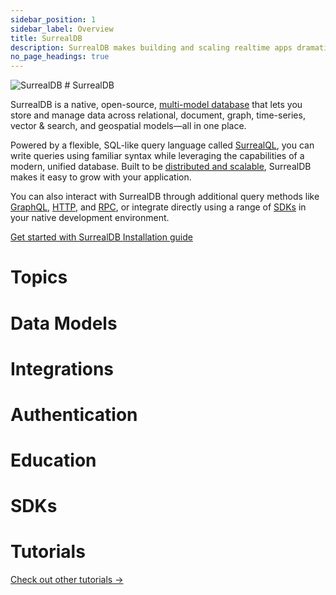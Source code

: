 ```yaml
---
sidebar_position: 1
sidebar_label: Overview
title: SurrealDB
description: SurrealDB makes building and scaling realtime apps dramatically quicker and easier. Get started by installing the server and jump into our getting started guide.
no_page_headings: true
---
```






























<div class="flag-title">
	<Image
		alt="SurrealDB"
		width={42}
		src={{
			light: LightLogo,
			dark: DarkLogo,
		}}
	/>
	# SurrealDB
</div>

SurrealDB is a native, open-source, [multi-model database](/features/multi-model-database) that lets you store and manage data across relational, document, graph, time-series, vector & search, and geospatial models—all in one place.

Powered by a flexible, SQL-like query language called [SurrealQL](/docs/surrealql), you can write queries using familiar syntax while leveraging the capabilities of a modern, unified database. Built to be [distributed and scalable](/docs/surrealdb/introduction/architecture), SurrealDB makes it easy to grow with your application.

You can also interact with SurrealDB through additional query methods like [GraphQL](/docs/surrealdb/querying/graphql), [HTTP](/docs/surrealdb/integration/http), and [RPC](/docs/surrealdb/integration/rpc), or integrate directly using a range of [SDKs](/docs/surrealdb/integration/sdks) in your native development environment.

<div class="flex gap-4 items-center mt-6 mb-16">
	<a
		href="/docs/surrealdb/introduction/start"
		class="gradient-button group"
	>
		Get started with SurrealDB
		<Icon name="fa6-solid:arrow-right" class="w-4 transition-transform group-hover:translate-x-1" />
	</a>
	<a
		href="/docs/surrealdb/installation"
		class="outline-button group"
	>
		Installation guide
		<Icon name="fa6-solid:arrow-right" class="w-4 transition-transform group-hover:translate-x-1" />
	</a>
</div>

# Topics
<Boxes columns={3} wider class="pt-2">
	<IconBox
		title="Surreal Cloud"
		subtitle="Managed Cloud Hosting"
		description="Effortlessly deploy, manage, and scale your SurrealDB instances in the cloud."
		href="/docs/cloud"
		icon={{ light: LightCloud, dark: DarkCloud }}
	/>
	<IconBox
		title="Surrealist"
		subtitle="Management Interface"
		description="The official dashboard to query and manage your SurrealDB databases."
		href="/docs/surrealist"
		icon={{ light: LightSurrealist, dark: DarkSurrealist }}
	/>
	<IconBox
		title="SurrealQL"
		subtitle="Query Language"
		description="Discover SurrealQL, a powerful and intuitive SQL-like language built for SurrealDB."
		href="/docs/surrealql"
		icon={{ light: LightSurrealQL, dark: DarkSurrealQL }}
	/>
</Boxes>
	
# Data Models
<Boxes wider class="pt-2">
	<IconBox
		title="Document"
		description="Document database that is designed to make building and scaling realtime apps dramatically quicker and easier."
		href="/docs/surrealdb/models/document"
		icon={{ light: LightDocument, dark: DarkDocument }}
	/>
	<IconBox
		title="Graph"
		description="Graph database that is designed to make building and scaling realtime apps dramatically quicker and easier."
		href="/docs/surrealdb/models/graph"
		icon={{ light: GraphLight, dark: GraphDark }}
	/>
	<IconBox
		title="Vector"
		description="Vector database that is designed to make building and scaling realtime apps dramatically quicker and easier."
		href="/docs/surrealdb/models/vector"
		icon={{ light: VectorLight, dark: VectorDark }}
	/>
	<IconBox
		title="Full-Text Search"
		description="Full-Text Search database that is designed to make building and scaling realtime apps dramatically quicker and easier."
		href="/docs/surrealdb/models/full-text-search"
		icon={{ light: FullTextSearchLight, dark: FullTextSearchDark }}
	/>
	<IconBox
		title="Time Series"
		description="Time Series database that is designed to make building and scaling realtime apps dramatically quicker and easier."
		href="/docs/surrealdb/models/time-series"
		icon={{ light: LightTimeSeries, dark: DarkTimeSeries }}
	/>
	<IconBox
		title="Geospatial"
		description="Geospatial database that is designed to make building and scaling realtime apps dramatically quicker and easier."
		href="/docs/surrealdb/models/geospatial"
		icon={{ light: LightGeospatial, dark: DarkGeospatial }}
	/>
</Boxes>
	
# Integrations
<Boxes columns={3} wider class="pt-2">
	<IconBox
		title="Data Management"
		description="SurrealDB integrates with Airbyte, Fivetran, and more to help you manage your data."
		href="/docs/integrations/data-mangaement"
		icon={{ light: LightIntegrations, dark: DarkIntegrations }}
	/>
	<IconBox
	title="Embeddings"
	description="SurrealDB provides a number of different embeddings features that can be used to manage your data."
	href="/docs/integrations/embeddings"
	icon={{ light: LightIntegrations, dark: DarkIntegrations }}
	/>
	<IconBox
	title="Frameworks"
	description="SurrealDB integrates with a number of different frameworks to help you build your applications."
	href="/docs/integrations/frameworks"
	icon={{ light: LightIntegrations, dark: DarkIntegrations }}
	/>
</Boxes>

# Authentication
<Boxes columns={3} wider class="pt-2">
	<IconBox
		title="System Access"
		description=" System access is used to authenticate and authorize users to access the SurrealDB server."
		href="/docs/surrealdb/security/authentication"
		icon={{ light: SystemAccessLight, dark: SystemAccessDark }}
	/>
	<IconBox
		title="Record Access"
		description="Record access is used to authenticate and authorize users to access the SurrealDB database."
		href="/docs/surrealql/statements/define/access/record"
		icon={{ light: RecordAccessLight, dark: RecordAccessDark }}
	/>
	<IconBox
		title="Token Accesss"
		description="Token access is used to authenticate and authorize users to access the SurrealDB database."
		href="/docs/surrealql/statements/define/access/jwt"
		target="_blank"
		rel="noopener noreferrer"
		icon={{ light: TokenAccessLight, dark: TokenAccessDark }}
	/>
</Boxes>

# Education
<Boxes columns={3} wider class="pt-2">
	<IconBox
		title="SurrealDB University"
		description="Watch videos, live streams, and expert talks to quickly learn key SurrealDB concepts and insights."
		href="/learn"
		icon={{ light: LightUniversity, dark: DarkUniversity }}
	/>
	<IconBox
		title="Aeon's Surreal Renaissance"
		description="Learn SurrealDB through an engaging, story-driven experience that feels like watching a movie."
		href="/learn/book"
		icon={{ light: LightBook, dark: DarkBook }}
	/>
	<IconBox
		title="Surreal Sidekick"
		description="Surreal Sidekick is your go to AI assistant for all things SurrealDB related."
		href="https://surrealist.app/chat"
		target="_blank"
		rel="noopener noreferrer"
		icon={{ light: SidekickLight, dark: SidekickDark }}
	/>
</Boxes>

# SDKs
<Boxes columns={3} wider class="pt-2">
	<IconBox
		title="Rust"
		status="available"
		description="Connect to SurrealDB over WebSocket or HTTP. Includes support for SurrealDB embedded in-memory and on-disk."
		href="/docs/sdk/rust"
		icon={{ light: LightRust, dark: DarkRust }}
	/>
	<IconBox
		title="JavaScript"
		status="available"
		description="Connect to SurrealDB over WebSocket or HTTP, with additional embedded engines available."
		href="/docs/sdk/javascript"
		icon={{ light: LightJavascript, dark: DarkJavascript }}
	/>
	<IconBox
		title="Node.js"
		status="available"
		description="Pluggable adapter for the JavaScript SDK, providing support for SurrealDB embedded in-memory and on-disk."
		href="/docs/sdk/javascript/engines/node"
		icon={{ light: LightNodejs, dark: DarkNodejs }}
	/>
	<IconBox
		title="WASM"
		status="available"
		description="Pluggable adapter for the JavaScript SDK, providing support for SurrealDB embedded in-memory and indexedDB."
		href="/docs/sdk/javascript/engines/wasm"
		icon={{ light: LightWasm, dark: DarkWasm }}
	/>
	<IconBox
		title="Java"
		status="available"
		description="Connect to SurrealDB over WebSocket or HTTP. Includes support for SurrealDB embedded in-memory and on-disk."
		href="/docs/sdk/java"
		icon={{ light: LightJava, dark: DarkJava }}
	/>
	<IconBox
		title="Golang"
		status="available"
		description="Connect to SurrealDB over WebSocket or HTTP. Includes support for SurrealDB embedded in-memory and on-disk."
		href="/docs/sdk/golang"
		icon={{ light: LightGolang, dark: DarkGolang }}
	/>
	<IconBox
		title="Python"
		status="available"
		description="Connect to SurrealDB over WebSocket or HTTP. Includes support for SurrealDB embedded in-memory and on-disk."
		href="/docs/sdk/python"
		icon={{ light: LightPython, dark: DarkPython }}
	/>
	<IconBox
		title=".NET"
		status="available"
		description="Connect to SurrealDB over WebSocket or HTTP. Includes support for SurrealDB embedded in-memory and on-disk."
		href="/docs/sdk/dotnet"
		icon={{ light: LightDotnet, dark: DarkDotnet }}
	/>
	<IconBox
		title="PHP"
		status="available"
		description="Connect to SurrealDB over WebSocket or HTTP."
		href="/docs/sdk/php"
		icon={{ light: LightPhp, dark: DarkPhp }}
	/>
</Boxes>

# Tutorials
<Boxes columns={3} wider class="pt-2">
	<IconBox
		title="Integrate AWS Cognito as an Authentication Provider"
		href="/docs/tutorials/integrate-aws-cognito-as-authentication-provider"
	/>
	<IconBox
		title="Integrate Auth0 as an Authentication Provider"
		href="/docs/tutorials/integrate-auth0-as-authentication-provider"
	/>
	<IconBox
		title="Connect to SurrealDB via Ngrok tunnel"
		href="/docs/tutorials/connect-to-surrealdb-via-ngrok-tunnel"
	/>
	<IconBox
		title="Define a Schema in SurrealDB"
		href="/docs/tutorials/define-a-schema"
	/>
	<IconBox
		title="Use SurrealDB in GitHub Actions"
		href="/docs/tutorials/using-github-actions"
	/>
	<IconBox
		title="Working with SurrealDB over HTTP via Postman"
		href="/docs/tutorials/working-with-surrealdb-over-http-via-postman"
	/>
</Boxes>

<div class="flex justify-end">
	<a href="/docs/tutorials" class="text-surreal-pink hover:text-surreal-pink/80 transition-colors duration-200">
		Check out other tutorials →
	</a>
</div>